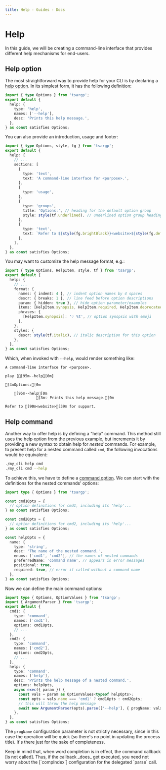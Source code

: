 ```yaml
---
title: Help - Guides - Docs
---
```



# Help

In this guide, we will be creating a command-line interface that provides different help mechanisms
for end-users.

## Help option

The most straightforward way to provide help for your CLI is by declaring a [help option]. In its
simplest form, it has the following definition:

```ts
import { type Options } from 'tsargp';
export default {
  help: {
    type: 'help',
    names: ['--help'],
    desc: 'Prints this help message.',
  },
} as const satisfies Options;
```

You can also provide an introduction, usage and footer:

```ts
import { type Options, style, fg } from 'tsargp';
export default {
  help: {
    // ...
    sections: [
      {
        type: 'text',
        text: 'A command-line interface for <purpose>.',
      },
      {
        type: 'usage',
      },
      {
        type: 'groups',
        title: 'Options:', // heading for the default option group
        style: style(tf.underlined), // underlined option group headings
      },
      {
        type: 'text',
        text: `Refer to ${style(fg.brightBlack)}<website>${style(fg.default)} for support.`,
      },
    ],
  },
} as const satisfies Options;
```

You may want to customize the help message format, e.g.:

```ts
import { type Options, HelpItem, style, tf } from 'tsargp';
export default {
  help: {
    // ...
    format: {
      names: { indent: 4 }, // indent option names by 4 spaces
      descr: { breaks: 1 }, // line feed before option descriptions
      param: { hidden: true }, // hide option parameter/examples
      items: [HelpItem.synopsis, HelpItem.required, HelpItem.deprecated],
      phrases: {
        [HelpItem.synopsis]: '💡 %t', // option synopsis with emoji
      },
    },
    styles: {
      descr: style(tf.italic), // italic description for this option
    },
  },
} as const satisfies Options;
```

Which, when invoked with `--help`, would render something like:

```ansi
A command-line interface for <purpose>.

play [[95m--help[0m]

[4mOptions:[0m

    [95m--help[0m
              [3m💡 Prints this help message.[0m

Refer to [90m<website>[39m for support.
```

## Help command

Another way to offer help is by defining a "help" command. This method still uses the help option
from the previous example, but increments it by providing a new syntax to obtain help for _nested_
commands. For example, to present help for a nested command called `cmd`, the following invocations
would be equivalent:

```sh
./my_cli help cmd
./my_cli cmd --help
```

To achieve this, we have to define a [command option]. We can start with the definitions for the
nested commands' options:

```ts
import type { Options } from 'tsargp';

const cmd1Opts = {
  // option definitions for cmd1, including its 'help'...
} as const satisfies Options;

const cmd2Opts = {
  // option definitions for cmd2, including its 'help'...
} as const satisfies Options;

const helpOpts = {
  name: {
    type: 'string',
    desc: 'The name of the nested command.',
    enums: ['cmd1', 'cmd2'], // the names of nested commands
    preferredName: 'command name', // appears in error messages
    positional: true,
    required: true, // error if called without a command name
  },
} as const satisfies Options;
```

Now we can define the main command options:

```ts
import type { Options, OptionValues } from 'tsargp';
import { ArgumentParser } from 'tsargp';
export default {
  cmd1: {
    type: 'command',
    names: ['cmd1'],
    options: cmd1Opts,
    // ...
  },
  cmd2: {
    type: 'command',
    names: ['cmd2'],
    options: cmd2Opts,
    // ...
  },
  help: {
    type: 'command',
    names: ['help'],
    desc: 'Prints the help message of a nested command.',
    options: helpOpts,
    async exec({ param }) {
      const vals = param as OptionValues<typeof helpOpts>;
      const opts = vals.name === 'cmd1' ? cmd1Opts : cmd2Opts;
      // this will throw the help message
      await new ArgumentParser(opts).parse(['--help'], { progName: vals.name });
    },
  },
} as const satisfies Options;
```

The `progName` configuration parameter is not strictly necessary, since in this case the operation
will be quick (so there's no point in updating the process title). It's there just for the sake of
completeness.

<Callout type="info">
  Keep in mind that, when word completion is in effect, the command callback [is not called]. Thus,
  if the callback _does_ get executed, you need not worry about the [`compIndex`] configuration for
  the delegated `parse` call.
</Callout>

[help option]: ../library/options#help-option
[command option]: ../library/options#command-option
[is not called]: ../library/options#command-callback
[`compIndex`]: ../library/parser#completion-index
